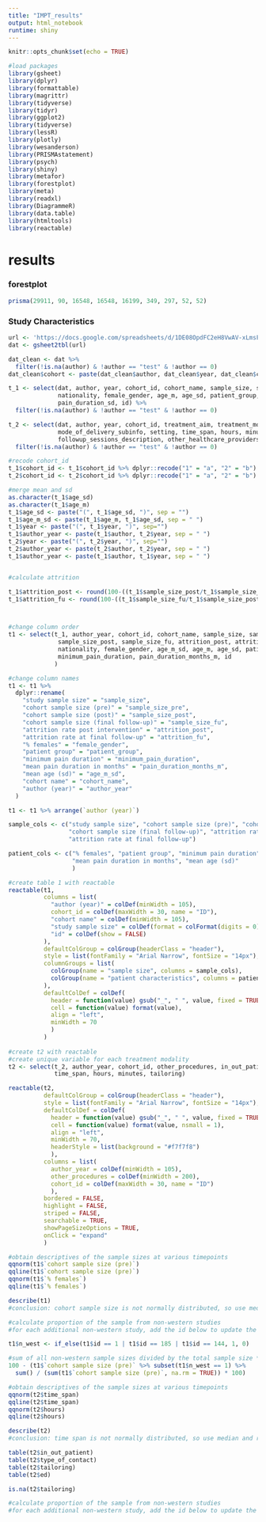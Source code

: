 ```yaml
---
title: "IMPT_results"
output: html_notebook
runtime: shiny
---
```


```r
knitr::opts_chunk$set(echo = TRUE)
```


```r
#load packages
library(gsheet)
library(dplyr)
library(formattable)
library(magrittr)
library(tidyverse)
library(tidyr)
library(ggplot2)
library(tidyverse)
library(lessR)
library(plotly)
library(wesanderson)
library(PRISMAstatement)
library(psych)
library(shiny)
library(metafor)
library(forestplot)
library(meta)
library(readxl)
library(DiagrammeR)
library(data.table)
library(htmltools)
library(reactable)
```

# results

### forestplot
```r
prisma(29911, 90, 16548, 16548, 16199, 349, 297, 52, 52)
```

### Study Characteristics
```r
url <- 'https://docs.google.com/spreadsheets/d/1DE08OpdFC2eH8VwAV-xLmsFByGh2VvL0DRDjPLhyo9U/edit?usp=sharing'
dat <- gsheet2tbl(url)

dat_clean <- dat %>%
  filter(!is.na(author) & !author == "test" & !author == 0)
dat_clean$cohort <- paste(dat_clean$author, dat_clean$year, dat_clean$cohort_id, sep = "_")

```

```r
t_1 <- select(dat, author, year, cohort_id, cohort_name, sample_size, sample_size_pre, sample_size_post, sample_size_fu, 
              nationality, female_gender, age_m, age_sd, patient_group, minimum_pain_duration, pain_duration_months_m, 
              pain_duration_sd, id) %>%
  filter(!is.na(author) & !author == "test" & !author == 0)

t_2 <- select(dat, author, year, cohort_id, treatment_aim, treatment_modalities, healthcare_providers, in_out_patient, type_of_contact, group_size,
              mode_of_delivery_subinfo, setting, time_span, hours, minutes, tailoring, followup_sessions_provided, 
              followup_sessions_description, other_healthcare_providers, other_procedures) %>%
  filter(!is.na(author) & !author == "test" & !author == 0)

#recode cohort_id
t_1$cohort_id <- t_1$cohort_id %>% dplyr::recode("1" = "a", "2" = "b")
t_2$cohort_id <- t_2$cohort_id %>% dplyr::recode("1" = "a", "2" = "b")

#merge mean and sd
as.character(t_1$age_sd)
as.character(t_1$age_m)
t_1$age_sd <- paste("(", t_1$age_sd, ")", sep = "")
t_1$age_m_sd <- paste(t_1$age_m, t_1$age_sd, sep = " ")
t_1$year <- paste("(", t_1$year, ")", sep="")
t_1$author_year <- paste(t_1$author, t_2$year, sep = " ")
t_2$year <- paste("(", t_2$year, ")", sep="")
t_2$author_year <- paste(t_2$author, t_2$year, sep = " ")
t_1$author_year <- paste(t_1$author, t_1$year, sep = " ")


#calculate attrition

t_1$attrition_post <- round(100-((t_1$sample_size_post/t_1$sample_size_pre)*100), 2)
t_1$attrition_fu <- round(100-((t_1$sample_size_fu/t_1$sample_size_post)*100), 2)



#change column order
t1 <- select(t_1, author_year, cohort_id, cohort_name, sample_size, sample_size_pre, 
              sample_size_post, sample_size_fu, attrition_post, attrition_fu, 
              nationality, female_gender, age_m_sd, age_m, age_sd, patient_group, 
              minimum_pain_duration, pain_duration_months_m, id
             )

#change column names
t1 <- t1 %>% 
  dplyr::rename(
    "study sample size" = "sample_size",
    "cohort sample size (pre)" = "sample_size_pre",
    "cohort sample size (post)" = "sample_size_post",
    "cohort sample size (final follow-up)" = "sample_size_fu",
    "attrition rate post intervention" = "attrition_post",
    "attrition rate at final follow-up" = "attrition_fu",
    "% females" = "female_gender",
    "patient group" = "patient_group",
    "minimum pain duration" = "minimum_pain_duration",
    "mean pain duration in months" = "pain_duration_months_m",
    "mean age (sd)" = "age_m_sd",
    "cohort name" = "cohort_name",
    "author (year)" = "author_year"
  ) 

t1 <- t1 %>% arrange(`author (year)`)

sample_cols <- c("study sample size", "cohort sample size (pre)", "cohort sample size (post)",
                 "cohort sample size (final follow-up)", "attrition rate post intervention",
                 "attrition rate at final follow-up")

patient_cols <- c("% females", "patient group", "minimum pain duration",
                  "mean pain duration in months", "mean age (sd)"
                  )

#create table 1 with reactable
reactable(t1,
          columns = list(
            "author (year)" = colDef(minWidth = 105),
            cohort_id = colDef(maxWidth = 30, name = "ID"),
            "cohort name" = colDef(minWidth = 105),
            "study sample size" = colDef(format = colFormat(digits = 0)),
            "id" = colDef(show = FALSE)
          ),
          defaultColGroup = colGroup(headerClass = "header"),
          style = list(fontFamily = "Arial Narrow", fontSize = "14px"),
          columnGroups = list(
            colGroup(name = "sample size", columns = sample_cols),
            colGroup(name = "patient characteristics", columns = patient_cols)
          ),
          defaultColDef = colDef(
            header = function(value) gsub("_", " ", value, fixed = TRUE),
            cell = function(value) format(value),
            align = "left",
            minWidth = 70
            )
          )
          
#create t2 with reactable
#create unique variable for each treatment modality
t2 <- select(t_2, author_year, cohort_id, other_procedures, in_out_patient, type_of_contact, group_size, setting, 
             time_span, hours, minutes, tailoring)

reactable(t2,
          defaultColGroup = colGroup(headerClass = "header"),
          style = list(fontFamily = "Arial Narrow", fontSize = "14px"),
          defaultColDef = colDef(
            header = function(value) gsub("_", " ", value, fixed = TRUE),
            cell = function(value) format(value, nsmall = 1),
            align = "left",
            minWidth = 70,
            headerStyle = list(background = "#f7f7f8")
            ),
          columns = list(
            author_year = colDef(minWidth = 105),
            other_procedures = colDef(minWidth = 200),
            cohort_id = colDef(maxWidth = 30, name = "ID")
            ),
          bordered = FALSE,
          highlight = FALSE,
          striped = FALSE,
          searchable = TRUE,
          showPageSizeOptions = TRUE,
          onClick = "expand"
          )
```

```r

#obtain descriptives of the sample sizes at various timepoints
qqnorm(t1$`cohort sample size (pre)`)
qqline(t1$`cohort sample size (pre)`)
qqnorm(t1$`% females`)
qqline(t1$`% females`)

describe(t1)
#conclusion: cohort sample size is not normally distributed, so use median and range.

#calculate proportion of the sample from non-western studies
#for each additional non-western study, add the id below to update the calculation

t1$n_west <- if_else(t1$id == 1 | t1$id == 185 | t1$id == 144, 1, 0)

#sum of all non-western sample sizes divided by the total sample size * 100
100 - (t1$`cohort sample size (pre)` %>% subset(t1$n_west == 1) %>%
  sum() / (sum(t1$`cohort sample size (pre)`, na.rm = TRUE)) * 100)
```

```r

#obtain descriptives of the sample sizes at various timepoints
qqnorm(t2$time_span)
qqline(t2$time_span)
qqnorm(t2$hours)
qqline(t2$hours)

describe(t2)
#conclusion: time span is not normally distributed, so use median and range. hours is normally distributed, so use mean (sd)

table(t2$in_out_patient)
table(t2$type_of_contact)
table(t2$tailoring)
table(t2$ed)

is.na(t2$tailoring)

#calculate proportion of the sample from non-western studies
#for each additional non-western study, add the id below to update the calculation

```